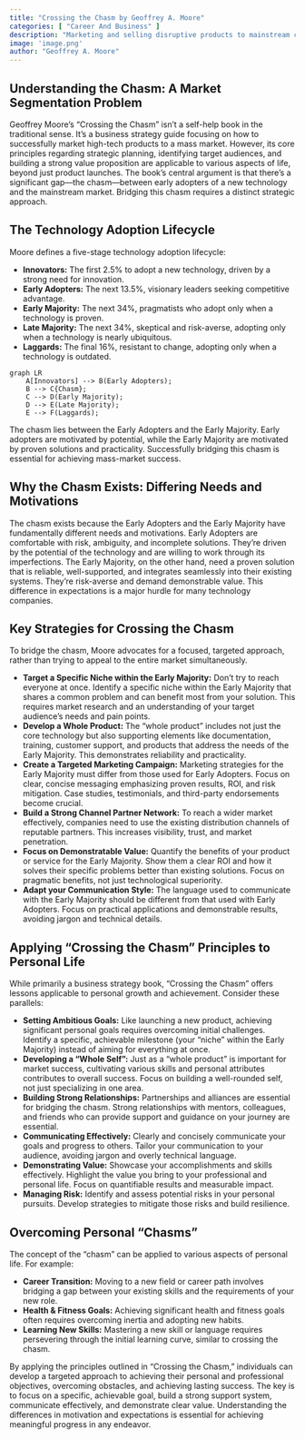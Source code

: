 ```yaml
---
title: "Crossing the Chasm by Geoffrey A. Moore"
categories: [ "Career And Business" ]
description: "Marketing and selling disruptive products to mainstream customers"
image: 'image.png'
author: "Geoffrey A. Moore"
---
```

## Understanding the Chasm: A Market Segmentation Problem

Geoffrey Moore's "Crossing the Chasm" isn't a self-help book in the traditional sense. It's a business strategy guide focusing on how to successfully market high-tech products to a mass market. However, its core principles regarding strategic planning, identifying target audiences, and building a strong value proposition are applicable to various aspects of life, beyond just product launches. The book's central argument is that there's a significant gap—the chasm—between early adopters of a new technology and the mainstream market. Bridging this chasm requires a distinct strategic approach.

## The Technology Adoption Lifecycle

Moore defines a five-stage technology adoption lifecycle:

* **Innovators:** The first 2.5% to adopt a new technology, driven by a strong need for innovation.
* **Early Adopters:** The next 13.5%, visionary leaders seeking competitive advantage.
* **Early Majority:** The next 34%, pragmatists who adopt only when a technology is proven.
* **Late Majority:** The next 34%, skeptical and risk-averse, adopting only when a technology is nearly ubiquitous.
* **Laggards:** The final 16%, resistant to change, adopting only when a technology is outdated.


```mermaid
graph LR
    A[Innovators] --> B(Early Adopters);
    B --> C{Chasm};
    C --> D(Early Majority);
    D --> E(Late Majority);
    E --> F(Laggards);
```

The chasm lies between the Early Adopters and the Early Majority. Early adopters are motivated by potential, while the Early Majority are motivated by proven solutions and practicality. Successfully bridging this chasm is essential for achieving mass-market success.


##  Why the Chasm Exists:  Differing Needs and Motivations

The chasm exists because the Early Adopters and the Early Majority have fundamentally different needs and motivations.  Early Adopters are comfortable with risk, ambiguity, and incomplete solutions. They're driven by the potential of the technology and are willing to work through its imperfections.  The Early Majority, on the other hand, need a proven solution that is reliable, well-supported, and integrates seamlessly into their existing systems.  They're risk-averse and demand demonstrable value. This difference in expectations is a major hurdle for many technology companies.

##  Key Strategies for Crossing the Chasm

To bridge the chasm, Moore advocates for a focused, targeted approach, rather than trying to appeal to the entire market simultaneously.

* **Target a Specific Niche within the Early Majority:** Don't try to reach everyone at once. Identify a specific niche within the Early Majority that shares a common problem and can benefit most from your solution. This requires market research and an understanding of your target audience's needs and pain points.
* **Develop a Whole Product:** The "whole product" includes not just the core technology but also supporting elements like documentation, training, customer support, and products that address the needs of the Early Majority. This demonstrates reliability and practicality.
* **Create a Targeted Marketing Campaign:** Marketing strategies for the Early Majority must differ from those used for Early Adopters. Focus on clear, concise messaging emphasizing proven results, ROI, and risk mitigation. Case studies, testimonials, and third-party endorsements become crucial.
* **Build a Strong Channel Partner Network:** To reach a wider market effectively, companies need to use the existing distribution channels of reputable partners. This increases visibility, trust, and market penetration.
* **Focus on Demonstratable Value:**  Quantify the benefits of your product or service for the Early Majority.  Show them a clear ROI and how it solves their specific problems better than existing solutions.  Focus on pragmatic benefits, not just technological superiority.
* **Adapt your Communication Style:**  The language used to communicate with the Early Majority should be different from that used with Early Adopters. Focus on practical applications and demonstrable results, avoiding jargon and technical details.


##  Applying "Crossing the Chasm" Principles to Personal Life

While primarily a business strategy book, "Crossing the Chasm" offers lessons applicable to personal growth and achievement. Consider these parallels:

* **Setting Ambitious Goals:**  Like launching a new product, achieving significant personal goals requires overcoming initial challenges.  Identify a specific, achievable milestone (your "niche" within the Early Majority) instead of aiming for everything at once.
* **Developing a "Whole Self":** Just as a "whole product" is important for market success, cultivating various skills and personal attributes contributes to overall success. Focus on building a well-rounded self, not just specializing in one area.
* **Building Strong Relationships:** Partnerships and alliances are essential for bridging the chasm.  Strong relationships with mentors, colleagues, and friends who can provide support and guidance on your journey are essential.
* **Communicating Effectively:**  Clearly and concisely communicate your goals and progress to others. Tailor your communication to your audience, avoiding jargon and overly technical language.
* **Demonstrating Value:**  Showcase your accomplishments and skills effectively.  Highlight the value you bring to your professional and personal life.  Focus on quantifiable results and measurable impact.
* **Managing Risk:**  Identify and assess potential risks in your personal pursuits.  Develop strategies to mitigate those risks and build resilience.



##  Overcoming Personal "Chasms"

The concept of the "chasm" can be applied to various aspects of personal life. For example:

* **Career Transition:**  Moving to a new field or career path involves bridging a gap between your existing skills and the requirements of your new role.
* **Health & Fitness Goals:**  Achieving significant health and fitness goals often requires overcoming inertia and adopting new habits.
* **Learning New Skills:**  Mastering a new skill or language requires persevering through the initial learning curve, similar to crossing the chasm.


By applying the principles outlined in "Crossing the Chasm," individuals can develop a targeted approach to achieving their personal and professional objectives, overcoming obstacles, and achieving lasting success.  The key is to focus on a specific, achievable goal, build a strong support system, communicate effectively, and demonstrate clear value.  Understanding the differences in motivation and expectations is essential for achieving meaningful progress in any endeavor.

